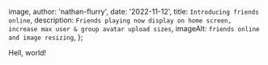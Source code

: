 
  image,
  author: 'nathan-flurry',
  date: '2022-11-12',
  title: `Introducing friends online`,
  description: `Friends playing now display on home screen, increase max user & group avatar upload sizes`,
  imageAlt: `friends online and image resizing`,
};


Hell, world!
      